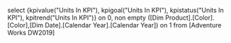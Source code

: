 select {kpivalue("Units In KPI"),
		kpigoal("Units In KPI"),
		kpistatus("Units In KPI"),
		kpitrend("Units In KPI")} on 0,
non empty ([Dim Product].[Color].[Color],[Dim Date].[Calendar Year].[Calendar Year]) on 1
from [Adventure Works DW2019]
